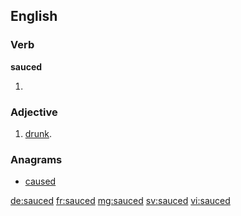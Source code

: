 ==English==

===Verb===
'''sauced'''

# {{en-past of|sauce}}

===Adjective===
{{en-adj}}

# {{slang}} [[drunk]].

===Anagrams===
* [[caused#English|caused]]

[[de:sauced]]
[[fr:sauced]]
[[mg:sauced]]
[[sv:sauced]]
[[vi:sauced]]